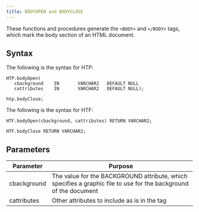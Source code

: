 ```yaml
---
title: BODYOPEN and BODYCLOSE
---
```


These functions and procedures generate the `<BODY>` and `</BODY>` tags, which mark the body section of an HTML document.

## Syntax 

The following is the syntax for HTP:

```
HTP.bodyOpen(
   cbackground    IN       VARCHAR2   DEFAULT NULL
   cattributes    IN       VARCHAR2   DEFAULT NULL);

htp.bodyClose;
```

The following is the syntax for HTF:

```
HTF.bodyOpen(cbackground, cattributes) RETURN VARCHAR2;

HTF.bodyClose RETURN VARCHAR2;
```

## Parameters 

| Parameter | Purpose  |
| --------- | -------- |
| cbackground | The value for the BACKGROUND attribute, which specifies a graphic file to use for the background of the document |
| cattributes | Other attributes to include as is in the tag |
